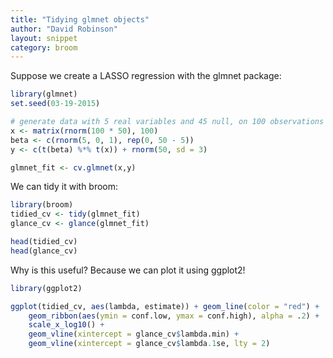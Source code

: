 ```yaml
---
title: "Tidying glmnet objects"
author: "David Robinson"
layout: snippet
category: broom
---
```


Suppose we create a LASSO regression with the glmnet package:

```r
library(glmnet)
set.seed(03-19-2015)

# generate data with 5 real variables and 45 null, on 100 observations
x <- matrix(rnorm(100 * 50), 100)
beta <- c(rnorm(5, 0, 1), rep(0, 50 - 5))
y <- c(t(beta) %*% t(x)) + rnorm(50, sd = 3)

glmnet_fit <- cv.glmnet(x,y)
```

We can tidy it with broom:

```r
library(broom)
tidied_cv <- tidy(glmnet_fit)
glance_cv <- glance(glmnet_fit)

head(tidied_cv)
head(glance_cv)
```

Why is this useful? Because we can plot it using ggplot2!

```r
library(ggplot2)

ggplot(tidied_cv, aes(lambda, estimate)) + geom_line(color = "red") +
    geom_ribbon(aes(ymin = conf.low, ymax = conf.high), alpha = .2) +
    scale_x_log10() +
    geom_vline(xintercept = glance_cv$lambda.min) +
    geom_vline(xintercept = glance_cv$lambda.1se, lty = 2)
```
